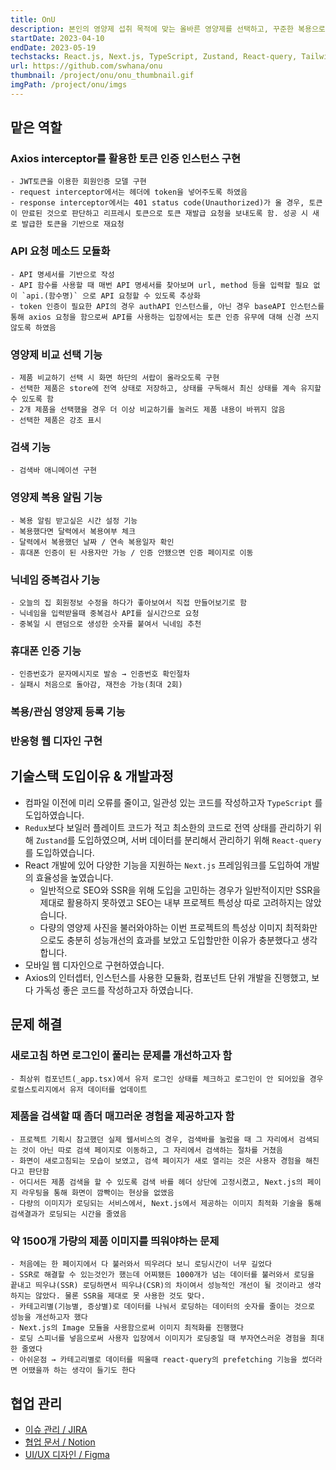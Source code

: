 ```yaml
---
title: OnU
description: 본인의 영양제 섭취 목적에 맞는 올바른 영양제를 선택하고, 꾸준한 복용으로 이어질 수 있도록 도와주는 서비스
startDate: 2023-04-10
endDate: 2023-05-19
techstacks: React.js, Next.js, TypeScript, Zustand, React-query, Tailwindcss, Styled-components, Material UI
url: https://github.com/swhana/onu
thumbnail: /project/onu/onu_thumbnail.gif
imgPath: /project/onu/imgs
---
```


## 맡은 역할

### Axios interceptor를 활용한 토큰 인증 인스턴스 구현
    - JWT토큰을 이용한 회원인증 모델 구현
    - request interceptor에서는 헤더에 token을 넣어주도록 하였음
    - response interceptor에서는 401 status code(Unauthorized)가 올 경우, 토큰이 만료된 것으로 판단하고 리프레시 토큰으로 토큰 재발급 요청을 보내도록 함. 성공 시 새로 발급한 토큰을 기반으로 재요청
        
        
### API 요청 메소드 모듈화
    - API 명세서를 기반으로 작성
    - API 함수를 사용할 때 매번 API 명세서를 찾아보며 url, method 등을 입력할 필요 없이 `api.(함수명)` 으로 API 요청할 수 있도록 추상화
    - token 인증이 필요한 API의 경우 authAPI 인스턴스를, 아닌 경우 baseAPI 인스턴스를 통해 axios 요청을 함으로써 API를 사용하는 입장에서는 토큰 인증 유무에 대해 신경 쓰지 않도록 하였음
 
### 영양제 비교 선택 기능    
    - 제품 비교하기 선택 시 화면 하단의 서랍이 올라오도록 구현
    - 선택한 제품은 store에 전역 상태로 저장하고, 상태를 구독해서 최신 상태를 계속 유지할 수 있도록 함
    - 2개 제품을 선택했을 경우 더 이상 비교하기를 눌러도 제품 내용이 바뀌지 않음
    - 선택한 제품은 강조 표시
    
### 검색 기능  
    - 검색바 애니메이션 구현

### 영양제 복용 알림 기능   
    - 복용 알림 받고싶은 시간 설정 기능
    - 복용했다면 달력에서 복용여부 체크
    - 달력에서 복용했던 날짜 / 연속 복용일자 확인
    - 휴대폰 인증이 된 사용자만 가능 / 인증 안됐으면 인증 페이지로 이동

### 닉네임 중복검사 기능   
    - 오늘의 집 회원정보 수정을 하다가 좋아보여서 직접 만들어보기로 함
    - 닉네임을 입력받을때 중복검사 API를 실시간으로 요청
    - 중복일 시 랜덤으로 생성한 숫자를 붙여서 닉네임 추천
    
### 휴대폰 인증 기능
    - 인증번호가 문자메시지로 발송 → 인증번호 확인절차
    - 실패시 처음으로 돌아감, 재전송 가능(최대 2회)
    
### 복용/관심 영양제 등록 기능
    
### 반응형 웹 디자인 구현



## 기술스택 도입이유 & 개발과정

- 컴파일 이전에 미리 오류를 줄이고, 일관성 있는 코드를 작성하고자 `TypeScript` 를 도입하였습니다.
- `Redux`보다 보일러 플레이트 코드가 적고 최소한의 코드로 전역 상태를 관리하기 위해 `Zustand`를 도입하였으며, 서버 데이터를 분리해서 관리하기 위해 `React-query` 를 도입하였습니다.
- React 개발에 있어 다양한 기능을 지원하는 `Next.js` 프레임워크를 도입하여 개발의 효율성을 높였습니다.
    - 일반적으로 SEO와 SSR을 위해 도입을 고민하는 경우가 일반적이지만 SSR을 제대로 활용하지 못하였고 SEO는 내부 프로젝트 특성상 따로 고려하지는 않았습니다.
    - 다량의 영양제 사진을 불러와야하는 이번 프로젝트의 특성상 이미지 최적화만으로도 충분히 성능개선의 효과를 보았고 도입할만한 이유가 충분했다고 생각합니다.
- 모바일 웹 디자인으로 구현하였습니다.
- Axios의 인터셉터, 인스턴스를 사용한 모듈화, 컴포넌트 단위 개발을 진행했고, 보다 가독성 좋은 코드를 작성하고자 하였습니다.



## 문제 해결

### 새로고침 하면 로그인이 풀리는 문제를 개선하고자 함
    - 최상위 컴포넌트(_app.tsx)에서 유저 로그인 상태를 체크하고 로그인이 안 되어있을 경우 로컬스토리지에서 유저 데이터를 업데이트
### 제품을 검색할 때 좀더 매끄러운 경험을 제공하고자 함
    - 프로젝트 기획시 참고했던 실제 웹서비스의 경우, 검색바를 눌렀을 때 그 자리에서 검색되는 것이 아닌 따로 검색 페이지로 이동하고, 그 자리에서 검색하는 절차를 거쳤음
    - 화면이 새로고침되는 모습이 보였고, 검색 페이지가 새로 열리는 것은 사용자 경험을 해친다고 판단함
    - 어디서든 제품 검색을 할 수 있도록 검색 바를 헤더 상단에 고정시켰고, Next.js의 페이지 라우팅을 통해 화면이 깜빡이는 현상을 없앴음
    - 다량의 이미지가 로딩되는 서비스에서, Next.js에서 제공하는 이미지 최적화 기술을 통해 검색결과가 로딩되는 시간을 줄였음
    
### 약 1500개 가량의 제품 이미지를 띄워야하는 문제
    - 처음에는 한 페이지에서 다 불러와서 띄우려다 보니 로딩시간이 너무 길었다
    - SSR로 해결할 수 있는것인가 했는데 어찌됐든 1000개가 넘는 데이터를 불러와서 로딩을 끝내고 띄우냐(SSR) 로딩하면서 띄우냐(CSR)의 차이여서 성능적인 개선이 될 것이라고 생각하지는 않았다. 물론 SSR을 제대로 못 사용한 것도 맞다.
    - 카테고리별(기능별, 증상별)로 데이터를 나눠서 로딩하는 데이터의 숫자를 줄이는 것으로 성능을 개선하고자 했다
    - Next.js의 Image 모듈을 사용함으로써 이미지 최적화를 진행했다
    - 로딩 스피너를 넣음으로써 사용자 입장에서 이미지가 로딩중일 때 부자연스러운 경험을 최대한 줄였다
    - 아쉬운점 → 카테고리별로 데이터를 띄울때 react-query의 prefetching 기능을 썼더라면 어땠을까 하는 생각이 들기도 한다



## 협업 관리

- [이슈 관리 / JIRA](https://ssafy.atlassian.net/jira/software/c/projects/S08P31A703/boards/1880?quickFilter=5765)
- [협업 문서 / Notion](https://www.notion.so/529626e157f54a20ba31e51e941e686d?pvs=21)
- [UI/UX 디자인 / Figma](https://www.figma.com/file/BxdV1dLGmP6Vj4AXDauJBO/A703?type=design&node-id=0-1)
